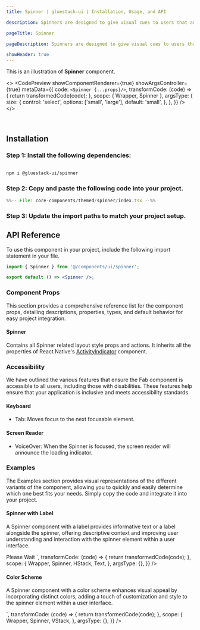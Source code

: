 ```yaml
---
title: Spinner | gluestack-ui | Installation, Usage, and API

description: Spinners are designed to give visual cues to users that an action is being processed or that a change or result is expected. They are useful for improving the user experience by reducing frustration and uncertainty.

pageTitle: Spinner

pageDescription: Spinners are designed to give visual cues to users that an action is being processed or that a change or result is expected. They are useful for improving the user experience by reducing frustration and uncertainty.

showHeader: true
---
```



<Meta title="with-gluestack-style/components/Feedback/Spinner" />



This is an illustration of **Spinner** component.

<>
  <CodePreview
    showComponentRenderer={true}
    showArgsController={true}
    metaData={{
      code: `
          <Spinner {...props}/>
      `,
      transformCode: (code) => {
        return transformedCode(code);
      },
      scope: { Wrapper, Spinner },
      argsType: {
        size: {
          control: 'select',
          options: ['small', 'large'],
          default: 'small',
        },
      },
    }}
  />
</>

<br />

## Installation

### Step 1: Install the following dependencies:

```bash

npm i @gluestack-ui/spinner

```

### Step 2: Copy and paste the following code into your project.

<CollapsibleCode>

```jsx 
%%-- File: core-components/themed/spinner/index.tsx --%% 
```

</CollapsibleCode>

### Step 3: Update the import paths to match your project setup.

## API Reference

To use this component in your project, include the following import statement in your file.

```jsx
import { Spinner } from '@/components/ui/spinner';
```

```jsx
export default () => <Spinner />;
```

### Component Props

This section provides a comprehensive reference list for the component props, detailing descriptions, properties, types, and default behavior for easy project integration.

#### Spinner

Contains all Spinner related layout style props and actions.
It inherits all the properties of React Native's [ActivityIndicator](https://reactnative.dev/docs/activityindicator) component.

### Accessibility

We have outlined the various features that ensure the Fab component is accessible to all users, including those with disabilities. These features help ensure that your application is inclusive and meets accessibility standards.

#### Keyboard

- Tab: Moves focus to the next focusable element.

#### Screen Reader

- VoiceOver: When the Spinner is focused, the screen reader will announce the loading indicator.

<!-- ## Spec Doc

Explore the comprehensive details of the Spinner in this document, including its implementation details, checklist, and potential future additions. Dive into the thought process behind the component and gain insights into its development journey.

<iframe
  style={{
    borderRadius: '8px',
    border: ' 1px solid rgba(0, 0, 0, 0.1)',
    aspectRatio: 736 / 585,
  }}
  src="https://www.figma.com/embed?embed_host=share&url=https%3A%2F%2Fwww.figma.com%2Fproto%2FNcXOxqKbdnGsLQNex3H76u%2F%25C2%25A0%25F0%259F%2593%259Agluestack-UI-handbook%3Ftype%3Ddesign%26node-id%3D6300-39672%26t%3DS9Au6CP5yb4upkgu-1%26scaling%3Dscale-down%26page-id%3D6300%253A37770%26starting-point-node-id%3D6300%253A39672%26mode%3Ddesign"
  allowFullScreen
/> -->



### Examples

The Examples section provides visual representations of the different variants of the component, allowing you to quickly and easily determine which one best fits your needs. Simply copy the code and integrate it into your project.

#### Spinner with Label

A Spinner component with a label provides informative text or a label alongside the spinner, offering descriptive context and improving user understanding and interaction with the spinner element within a user interface.

<Wrapper>
  <CodePreview
    showComponentRenderer={true}
    showArgsController={false}
    metaData={{
      code: `
        <HStack space="sm" >
          <Spinner/>
          <Text size="md">Please Wait</Text>
        </HStack>
      `,
      transformCode: (code) => {
        return transformedCode(code);
      },
      scope: {
        Wrapper,
        Spinner,
        HStack,
        Text,
      },
      argsType: {},
    }}
  />
</Wrapper>

#### Color Scheme

A Spinner component with a color scheme enhances visual appeal by incorporating distinct colors, adding a touch of customization and style to the spinner element within a user interface.

<Wrapper>
  <CodePreview
    showComponentRenderer={true}
    showArgsController={false}
    metaData={{
      code: `
      <VStack space="md" >
        <Spinner color="$indigo600" />
        <Spinner color="$emerald600" />
        <Spinner color="$amber600" />
        <Spinner color="$fuchsia600" />
      </VStack>
    `,
      transformCode: (code) => {
        return transformedCode(code);
      },
      scope: {
        Wrapper,
        Spinner,
        VStack,
      },
      argsType: {},
    }}
  />
</Wrapper>